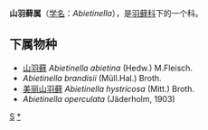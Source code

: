 {{Automatic Taxobox
| taxon = Abietinella
| authority = Müll. Hal.
| image = Abietinella abietina (e, 113322-471458) 4834.JPG
| image_caption = Abietinella abietina 
}}

'''山羽藓属'''（[[学名|学名]]：''Abietinella''），是[[羽藓科|羽藓科]]下的一个科。

==下属物种==
* [[山羽藓|山羽藓]] ''Abietinella abietina'' (Hedw.) M.Fleisch.
* ''Abietinella brandisii'' (Müll.Hal.) Broth.
* [[美丽山羽藓|美丽山羽藓]] ''Abietinella hystricosa'' (Mitt.) Broth.
* ''Abietinella operculata'' (Jäderholm, 1903)

{{taxonbar}}
[[Category:_羽藓科|S]]
[[Category:_山羽藓属|*]]